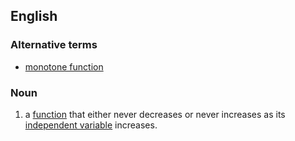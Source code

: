 ==English==

===Alternative terms===
*[[monotone function]]

===Noun===
{{en-noun}}
{{wikipedia}}

# {{mathematics}}a [[function]] that either never decreases or never increases as its [[independent variable]] increases.